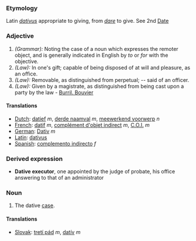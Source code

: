 ===Etymology===
Latin ''[[dativus]]'' appropriate to giving, from ''[[dare]]'' to give. See 2nd [[Date]]
===Adjective===
#''(Grammar):'' Noting the case of a noun which expresses the remoter object, and is generally indicated in English by ''to'' or ''for'' with the objective.
#''(Law):'' In one's gift; capable of being disposed of at will and pleasure, as an office.
#''(Law):'' Removable, as distinguished from perpetual; -- said of an officer.
#''(Law):'' Given by a magistrate, as distinguished from being cast upon a party by the law - [[Burril. Bouvier]]
====Translations====
*[[Dutch]]: [[datief]] ''m'', [[derde naamval]] ''m'', [[meewerkend voorwerp]] ''n''
*[[French]]: [[datif]] ''m'', [[complément d'objet indirect]] ''m'', [[C.O.I.]] ''m''
*[[German]]: [[Dativ]] ''m''
*[[Latin]]: [[dativus]]
*[[Spanish]]: [[complemento indirecto]] ''f''
===Derived expression===
*'''Dative executor''', one appointed by the judge of probate, his office answering to that of an administrator

===Noun===
#The dative [[case]].
====Translations====
*[[Slovak]]: [[tretí pád]] ''m'', [[datív]] ''m''